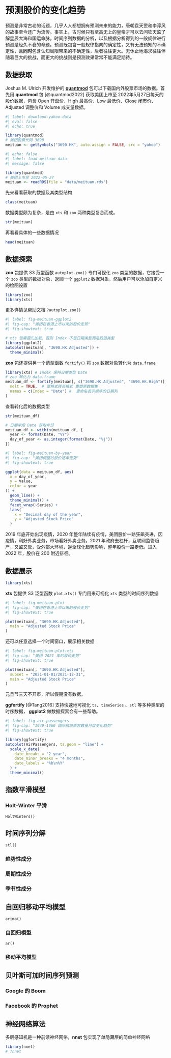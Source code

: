 # 预测股价的变化趋势 {#sec-analyze-time-series-data}

预测是非常古老的话题，几乎人人都想拥有预测未来的能力，唐朝袁天罡和李淳风的故事至今还广为流传。事实上，古时候只有至高无上的皇帝才可以去问钦天监了解星辰大海和国运命脉。时间序列数据的分析，以及根据分析得到的一般规律进行预测是经久不衰的命题。预测既包含一般规律指向的确定性，又有无法预知的不确定性，且**同时**包含认知局限带来的不确定性，后者往往更大。无休止地渴求往往伴随着巨大的挑战，而更大的挑战则是预测效果常常不能满足期待。

## 数据获取

Joshua M. Ulrich 开发维护的 [**quantmod**](https://github.com/joshuaulrich/quantmod) 包可以下载国内外股票市场的数据。首先用 **quantmod** 包 [@quantmod2022] 获取美团上市至 2022年5月27日每天的股价数据，包含 Open 开盘价、High 最高价、Low 最低价、Close 闭市价、Adjusted 调整价和 Volume 成交量数据。

```r
#| label: downlaod-yahoo-data
#| eval: false
#| echo: true

library(quantmod)
# 美团股票代码 3690
meituan <- getSymbols("3690.HK", auto.assign = FALSE, src = "yahoo")
```

```r
#| echo: false
#| label: load-meituan-data
#| message: false

library(quantmod)
# 美团上市至 2022-05-27
meituan <- readRDS(file = "data/meituan.rds")
```

先来看看获取的数据及其类型结构

```r
class(meituan)
```

数据类型颇为复杂，是由 `xts` 和 `zoo` 两种类型复合而成。

```r
str(meituan)
```

再看看具体的一些数据情况

```r
head(meituan)
```

## 数据探索

**zoo** 包提供 S3 范型函数 `autoplot.zoo()` 专门可视化 `zoo` 类型的数据，它接受一个 `zoo` 类型的数据对象，返回一个 `ggplot2` 数据对象，然后用户可以添加自定义的绘图设置

```r
library(zoo)
library(xts)
```

更多详情见帮助文档 `?autoplot.zoo()`

```r
#| label: fig-meituan-ggplot2
#| fig-cap: "美团在香港上市以来的股价走势"
#| fig-showtext: true

# xts 包需要先加载，否则 Index 不是日期类型而是数值类型
library(ggplot2)
autoplot(meituan[, "3690.HK.Adjusted"]) +
  theme_minimal()
```

**zoo** 包还提供另一个范型函数 `fortify()` 将 `zoo` 数据对象转化为 `data.frame`

```r
library(xts) # Index 保持日期类型 Date
# zoo 转化为 data.frame
meituan_df <- fortify(meituan[, c("3690.HK.Adjusted", "3690.HK.High")],
  melt = TRUE,  # 宽格式转长格式 重塑原数据集
  names = c(Index = "Date") #  重命名表示顺序的日期列
)
```

查看转化后的数据类型

```r
str(meituan_df)
```

```r
# 日期字段 Date 获取年份
meituan_df <- within(meituan_df, {
  year <- format(Date, "%Y")
  day_of_year <- as.integer(format(Date, "%j"))
})
```

```r
#| label: fig-meituan-by-year
#| fig-cap: "美团调整的股价逐年走势"
#| fig-showtext: true

ggplot(data = meituan_df, aes(
  x = day_of_year,
  y = Value,
  color = year
)) +
  geom_line() +
  theme_minimal() +
  facet_wrap(~Series) + 
  labs(
    x = "Decimal day of the year",
    y = "Adjusted Stock Price"
  )
```

2019 年底开始出现疫情，2020 年整年陆续有疫情，美团股价一路狂飙突进，因疫情，利好外卖业务，市场看好外卖业务。2021 年政府去杠杆，互联网监管趋严，又监又管，受外部大环境，逆全球化趋势影响，整年股价一路走低。进入 2022 年，股价在 200 附近徘徊。

## 数据展示

```r
library(xts)
```

**xts** 包提供 S3 泛型函数 `plot.xts()` 专门用来可视化 `xts` 类型的时间序列数据

```r
#| label: fig-meituan-plot
#| fig-cap: "美团在香港上市以来的股价走势"
#| fig-showtext: true

plot(meituan[, "3690.HK.Adjusted"],
  main = "Adjusted Stock Price"
)
```

还可以任意选择一个时间窗口，展示相关数据

```r
#| label: fig-meituan-plot-xts
#| fig-cap: "美团 2021 年的股价走势"
#| fig-showtext: true

plot(meituan[, "3690.HK.Adjusted"],
  subset = "2021-01-01/2021-12-31",
  main = "Adjusted Stock Price"
)
```

元旦节三天不开市，所以假期没有数据。

**ggfortify** [@Tang2016] 支持快速地可视化 `ts`、`timeSeries` 、`stl` 等多种类型的时序数据， **ggplot2** 做数据探索会有一些帮助。

```r
#| label: fig-air-passengers
#| fig-cap: "1949-1960 国际航班乘客数量月度变化趋势"
#| fig-showtext: true

library(ggfortify)
autoplot(AirPassengers, ts.geom = "line") +
  scale_x_date(
    date_breaks = "2 year",
    date_minor_breaks = "4 months",
    date_labels = "%b\n%Y"
  ) +
  theme_minimal()
```

## 指数平滑模型 {#sec-exponential-smoothing}

### Holt-Winter 平滑 {#sec-holt-winters}

`HoltWinters()`

## 时间序列分解 {#sec-time-series-decomposition}

`stl()`

### 趋势性成分

### 周期性成分

### 季节性成分

## 自回归移动平均模型 {#sec-autoregressive-moving-average-models}

`arima()`

### 自回归模型 {#sec-autoregressive-models}

`ar()`

### 移动平均模型 {#sec-moving-average-models}

## 贝叶斯可加时间序列预测 {#sec-bayesian-additive-models}

### Google 的 Boom {#sec-google-boom}

### Facebook 的 Prophet {#sec-facebook-prophet}

## 神经网络算法 {#sec-neural-network}

多层感知机是一种前馈神经网络，**nnet** 包实现了单隐藏层的简单神经网络

```r
library(nnet)
# ?nnet
```
